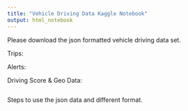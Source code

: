 ```yaml
---
title: "Vehicle Driving Data Kaggle Notebook"
output: html_notebook
---
```


Please download the json formatted vehicle driving data set.

Trips:

Alerts:

Driving Score & Geo Data:

```r

```

Steps to use the json data and different format.